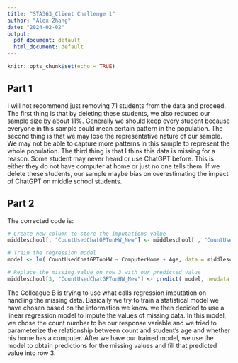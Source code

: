 ```yaml
---
title: "STA363_Client Challenge 1"
author: "Alex Zhang"
date: "2024-02-02"
output:
  pdf_document: default
  html_document: default
---
```


```r
knitr::opts_chunk$set(echo = TRUE)
```

## Part 1
I will not recommend just removing 71 students from the data and proceed. 
The first thing is that by deleting these students, we also reduced our sample size by about 11%. 
Generally we should keep every student because everyone in this sample could mean certain pattern in the population.
The second thing is that we may lose the representative nature of our sample.
We may not be able to capture more patterns in this sample to represent the whole population.
The third thing is that I think this data is missing for a reason.
Some student may never heard or use ChatGPT before.
This is either they do not have computer at home or just no one tells them.
If we delete these students, our sample maybe bias on overestimating the impact of ChatGPT on middle school students.


## Part 2
The corrected code is:
```r
# Create new column to store the imputations value
middleschool[, "CountUsedChatGPTonHW_New"] <- middleschool[ , "CountUsedChatGPTonHW"]

# Train the regression model
model <- lm( CountUsedChatGPTonHW ~ ComputerHome + Age, data = middleschool)

# Replace the missing value on row 3 with our predicted value
middleschool[3, "CountUsedChatGPTonHW_New"] <- predict( model, newdata = middleschool[3, ])

```
The Colleague B is trying to use what calls regression imputation on handling the missing data.
Basically we try to train a statistical model we have chosen based on the information we know.
we then decided to use a linear regression model to impute the values of missing data.
In this model, we chose the count number to be our response variable and we tried to parameterize the relationship between count and student's age and whether his home has a computer.
After we have our trained model, we use the model to obtain predictions for the missing values and fill that predicted value into row 3.




